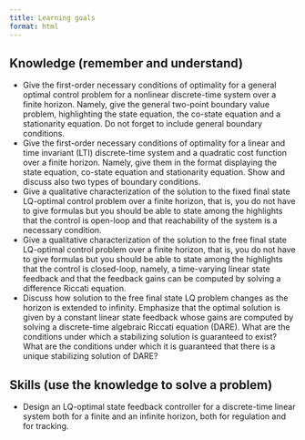 ```yaml
---
title: Learning goals
format: html
---
```


## Knowledge (remember and understand)

- Give the first-order necessary conditions of optimality for a general optimal control problem for a nonlinear discrete-time system over a finite horizon. Namely, give the general two-point boundary value problem, highlighting the state equation, the co-state equation and a stationarity equation. Do not forget to include general boundary conditions.
- Give the first-order necessary conditions of optimality for a linear and time invariant (LTI) discrete-time system and a quadratic cost function over a finite horizon. Namely, give them in the format displaying the state equation, co-state equation and stationarity equation. Show and discuss also two types of boundary conditions.
- Give a qualitative characterization of the solution to the fixed final state LQ-optimal control problem over a finite horizon, that is, you do not have to give formulas but you should be able to state among the highlights that the control is open-loop and that reachability of the system is a necessary condition.
- Give a qualitative characterization of the solution to the free final state LQ-optimal control problem over a finite horizon, that is, you do not have to give formulas but you should be able to state among the highlights that the control is closed-loop, namely, a time-varying linear state feedback and that the feedback gains can be computed by solving a difference Riccati equation.
- Discuss how solution to the free final state LQ problem changes as the horizon is extended to infinity. Emphasize that the optimal solution is given by a constant linear state feedback whose gains are computed by solving a discrete-time algebraic Riccati equation (DARE). What are the conditions under which a stabilizing solution is guaranteed to exist? What are the conditions under which it is guaranteed that there is a unique stabilizing solution of DARE?

## Skills (use the knowledge to solve a problem)

- Design an LQ-optimal state feedback controller for a discrete-time linear system both for a finite and an infinite horizon, both for regulation and for tracking.